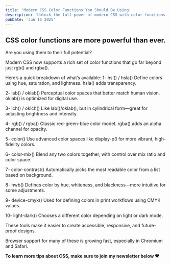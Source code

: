 ```yaml
---
title: 'Modern CSS Color Functions You Should Be Using'
description: 'Unlock the full power of modern CSS with color functions like oklab(), color-mix(), and color-contrast() for vibrant, accessible, future-ready designs.'
pubDate: 'Jun 15 2025'
---
```



<Picture
	src="/short/06-2025/list-CSS-color-functions.png"
	alt="Overview of modern CSS color functions including oklab, lch, color-mix, and color-contrast"
	width="400"
	height="600"
	style="margin: 2em auto 1em auto; display: block; border: 4px solid var(--border)"
/>

## CSS color functions are more powerful than ever.

Are you using them to their full potential?

Modern CSS now supports a rich set of color functions that go far beyond just rgb() and rgba().

Here’s a quick breakdown of what’s available:
1- hsl() / hsla()
Define colors using hue, saturation, and lightness. hsla() adds transparency.

2- lab() / oklab()
Perceptual color spaces that better match human vision. oklab() is optimized for digital use.

3- lch() / oklch()
Like lab()/oklab(), but in cylindrical form—great for adjusting brightness and intensity.

4- rgb() / rgba()
Classic red-green-blue color model. rgba() adds an alpha channel for opacity.

5- color()
Use advanced color spaces like display-p3 for more vibrant, high-fidelity colors.

6- color-mix()
Blend any two colors together, with control over mix ratio and color space.

7- color-contrast()
Automatically picks the most readable color from a list based on background.

8- hwb()
Defines color by hue, whiteness, and blackness—more intuitive for some adjustments.

9- device-cmyk()
Used for defining colors in print workflows using CMYK values.

10- light-dark()
Chooses a different color depending on light or dark mode.

These tools make it easier to create accessible, responsive, and future-proof designs.

Browser support for many of these is growing fast, especially in Chromium and Safari.

**To learn more tips about CSS, make sure to join my newsletter below ❤️**
